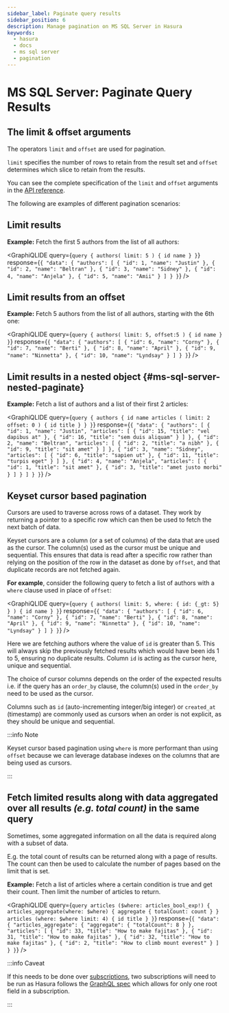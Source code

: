 ```yaml
---
sidebar_label: Paginate query results
sidebar_position: 6
description: Manage pagination on MS SQL Server in Hasura
keywords:
  - hasura
  - docs
  - ms sql server
  - pagination
---
```



# MS SQL Server: Paginate Query Results

## The **limit** & **offset** arguments

The operators `limit` and `offset` are used for pagination.

`limit` specifies the number of rows to retain from the result set and `offset` determines which slice to retain from
the results.

You can see the complete specification of the `limit` and `offset` arguments in the
[API reference](/api-reference/graphql-api/query.mdx#paginationexp).

The following are examples of different pagination scenarios:

## Limit results

**Example:** Fetch the first 5 authors from the list of all authors:

<GraphiQLIDE
  query={`query {
  authors(
    limit: 5
  ) {
    id
    name
  }
}`}
  response={`{
  "data": {
    "authors": [
      {
        "id": 1,
        "name": "Justin"
      },
      {
        "id": 2,
        "name": "Beltran"
      },
      {
        "id": 3,
        "name": "Sidney"
      },
      {
        "id": 4,
        "name": "Anjela"
      },
      {
        "id": 5,
        "name": "Amii"
      }
    ]
  }
}`}
/>

## Limit results from an offset

**Example:** Fetch 5 authors from the list of all authors, starting with the 6th one:

<GraphiQLIDE
  query={`query {
  authors(
    limit: 5,
    offset:5
  ) {
    id
    name
  }
}`}
  response={`{
  "data": {
    "authors": [
      {
        "id": 6,
        "name": "Corny"
      },
      {
        "id": 7,
        "name": "Berti"
      },
      {
        "id": 8,
        "name": "April"
      },
      {
        "id": 9,
        "name": "Ninnetta"
      },
      {
        "id": 10,
        "name": "Lyndsay"
      }
    ]
  }
}`}
/>

## Limit results in a nested object {#ms-sql-server-nested-paginate}

**Example:** Fetch a list of authors and a list of their first 2 articles:

<GraphiQLIDE
  query={`query {
  authors {
    id
    name
    articles (
      limit: 2
      offset: 0
    ) {
      id
      title
    }
  }
}`}
  response={`{
  "data": {
    "authors": [
      {
        "id": 1,
        "name": "Justin",
        "articles": [
          {
            "id": 15,
            "title": "vel dapibus at"
          },
          {
            "id": 16,
            "title": "sem duis aliquam"
          }
        ]
      },
      {
        "id": 2,
        "name": "Beltran",
        "articles": [
          {
            "id": 2,
            "title": "a nibh"
          },
          {
            "id": 9,
            "title": "sit amet"
          }
        ]
      },
      {
        "id": 3,
        "name": "Sidney",
        "articles": [
          {
            "id": 6,
            "title": "sapien ut"
          },
          {
            "id": 11,
            "title": "turpis eget"
          }
        ]
      },
      {
        "id": 4,
        "name": "Anjela",
        "articles": [
          {
            "id": 1,
            "title": "sit amet"
          },
          {
            "id": 3,
            "title": "amet justo morbi"
          }
        ]
      }
    ]
  }
}`}
/>

## Keyset cursor based pagination

Cursors are used to traverse across rows of a dataset. They work by returning a pointer to a specific row which can then
be used to fetch the next batch of data.

Keyset cursors are a column (or a set of columns) of the data that are used as the cursor. The column(s) used as the
cursor must be unique and sequential. This ensures that data is read after a specific row rather than relying on the
position of the row in the dataset as done by `offset`, and that duplicate records are not fetched again.

**For example**, consider the following query to fetch a list of authors with a `where` clause used in place of
`offset`:

<GraphiQLIDE
  query={`query {
  authors(
    limit: 5,
    where: { id: {_gt: 5} }
  ) {
    id
    name
  }
}`}
  response={`{
  "data": {
    "authors": [
      {
        "id": 6,
        "name": "Corny"
      },
      {
        "id": 7,
        "name": "Berti"
      },
      {
        "id": 8,
        "name": "April"
      },
      {
        "id": 9,
        "name": "Ninnetta"
      },
      {
        "id": 10,
        "name": "Lyndsay"
      }
    ]
  }
}`}
/>

Here we are fetching authors where the value of `id` is greater than 5. This will always skip the previously fetched
results which would have been ids 1 to 5, ensuring no duplicate results. Column `id` is acting as the cursor here,
unique and sequential.

The choice of cursor columns depends on the order of the expected results i.e. if the query has an `order_by` clause,
the column(s) used in the `order_by` need to be used as the cursor.

Columns such as `id` (auto-incrementing integer/big integer) or `created_at` (timestamp) are commonly used as cursors
when an order is not explicit, as they should be unique and sequential.

:::info Note

Keyset cursor based pagination using `where` is more performant than using `offset` because we can leverage database
indexes on the columns that are being used as cursors.

:::

## Fetch limited results along with data aggregated over all results _(e.g. total count)_ in the same query

Sometimes, some aggregated information on all the data is required along with a subset of data.

E.g. the total count of results can be returned along with a page of results. The count can then be used to calculate
the number of pages based on the limit that is set.

**Example:** Fetch a list of articles where a certain condition is true and get their count. Then limit the number of
articles to return.

<GraphiQLIDE
  query={`query articles ($where: articles_bool_exp!) {
  articles_aggregate(where: $where) {
    aggregate {
      totalCount: count
    }
  }
  articles (where: $where limit: 4) {
    id
    title
  }
}`}
  response={`{
  "data": {
    "articles_aggregate": {
      "aggregate": {
        "totalCount": 8
      }
    },
    "articles": [
      {
        "id": 33,
        "title": "How to make fajitas"
      },
      {
        "id": 31,
        "title": "How to make fajitas"
      },
      {
        "id": 32,
        "title": "How to make fajitas"
      },
      {
        "id": 2,
        "title": "How to climb mount everest"
      }
    ]
  }
}`}
/>

:::info Caveat

If this needs to be done over [subscriptions](/subscriptions/ms-sql-server/index.mdx), two subscriptions will need to be
run as Hasura follows the [GraphQL spec](https://graphql.github.io/graphql-spec/June2018/#sec-Single-root-field) which
allows for only one root field in a subscription.

:::
